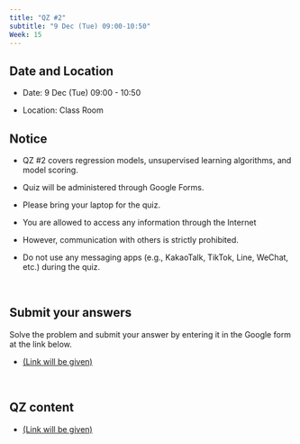 ```yaml
---
title: "QZ #2"
subtitle: "9 Dec (Tue) 09:00-10:50"
Week: 15
---
```


## **Date and Location**

-   Date: 9 Dec (Tue) 09:00 - 10:50

-   Location: Class Room

## **Notice**

-   QZ #2 covers regression models, unsupervised learning algorithms, and model scoring.

-   Quiz will be administered through Google Forms.

-   Please bring your laptop for the quiz.

-   You are allowed to access any information through the Internet

-   However, communication with others is strictly prohibited.

-   Do not use any messaging apps (e.g., KakaoTalk, TikTok, Line, WeChat, etc.) during the quiz.

<br>

## **Submit your answers**

Solve the problem and submit your answer by entering it in the Google form at the link below.

-   [(Link will be given)]{.underline}

<br>

## **QZ content**

-   [(Link will be given)]{.underline}

